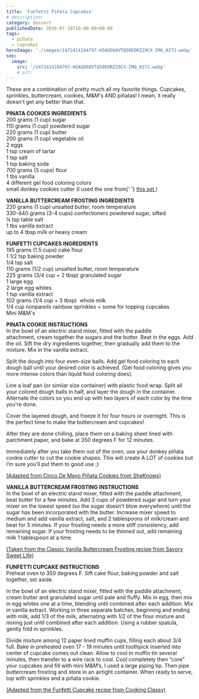 ```yaml
---
title: 'Funfetti Piñata Cupcakes'
# description:
category: dessert
publishedDate: 2016-07-10T16:00:00+00:00
tags:
  - piñata
  - cupcakes
heroImage: './images/1472414184797-H5AGD68VTQ50EORZ29CX-IMG_0272.webp'
seo:
  image:
    src: '/1472414184797-H5AGD68VTQ50EORZ29CX-IMG_0272.webp'
    # alt:
---
```



<div class="sqs-html-content">
	<p>
		These are a combination of pretty much all my favorite things. Cupcakes,
		sprinkles, buttercream, cookies, M&amp;M's AND piñatas! I mean, it really
		doesn't get any better than that.  
	</p>
</div>
<div
	class="image-block-outer-wrapper layout-caption-hidden design-layout-inline"
	data-test="image-block-inline-outer-wrapper"
>
	<figure class="sqs-block-image-figure intrinsic">
		<div
			class="image-block-wrapper"
			data-animation-role="image"
			data-animation-override=""
		>
			<div class="sqs-image-shape-container-element has-aspect-ratio">
				<Picture src={ContentImage1} alt=""></Picture>
			</div>
		</div>
	</figure>
</div>
<div class="sqs-html-content">
	<p>
		<strong>PINATA COOKIES INGREDIENTS</strong>
		<br />
		200 grams (1 cup) sugar
		<br />
		110 grams (1 cup) powdered sugar
		<br />
		220 grams (1 cup) butter
		<br />
		200 grams (1 cup) vegetable oil
		<br />2 eggs
		<br />1 tsp cream of tartar
		<br />1 tsp salt
		<br />1 tsp baking soda
		<br />
		700 grams (5 cups) flour
		<br />1 tbs vanilla
		<br />4 different gel food coloring colors
		<br />
		small donkey cookies cutter (I used the one from{' '}
		<a
			target="_blank"
			href="https://www.amazon.com/Wilton-Noahs-Metal-Cookie-Cutters/dp/B00076TPN0/ref=sr_1_13?ie=UTF8&amp;qid=1470327556&amp;sr=8-13&amp;keywords=donkey+cookie+cutter"
		>
			this set
		</a>
		)
	</p>
	<p>
		<strong>VANILLA BUTTERCREAM FROSTING INGREDIENTS</strong>
		<br />
		220 grams (1 cup) unsalted butter, room temperature
		<br />
		330-440 grams (3-4 cups) confectioners powdered sugar, sifted
		<br />¼ tsp table salt
		<br />1 tbs vanilla extract
		<br />
		up to 4 tbsp milk or heavy cream
	</p>
	<p>
		<strong>FUNFETTI CUPCAKES INGREDIENTS</strong>
		<br />
		195 grams (1.5 cups) cake flour
		<br />1 1/2 tsp baking powder
		<br />
		1/4 tsp salt
		<br />
		110 grams (1/2 cup) unsalted butter, room temperature
		<br />
		225 grams (3/4 cup + 2 tbsp) granulated sugar
		<br />1 large egg
		<br />2 large egg whites
		<br />1 tsp vanilla extract
		<br />
		102 grams (1/4 cup + 3 tbsp)  whole milk
		<br />
		1/4 cup nonpareils rainbow sprinkles + some for topping cupcakes
		<br />
		Mini M&amp;M's
	</p>
	<p>
		<strong>PINATA COOKIE INSTRUCTIONS</strong>
		<br />
		In the bowl of an electric stand mixer, fitted with the paddle
		attachment, cream together the sugars and the butter. Beat in the eggs. Add
		the oil. Sift the dry ingredients together, then gradually add them to the
		mixture. Mix in the vanilla extract.
	</p>
	<p>
		Split the dough into four even-size balls. Add gel food coloring to each
		dough ball until your desired color is achieved. (Gel food coloring gives
		you more intense colors than liquid food coloring does).
	</p>
	<p>
		Line a loaf pan (or similar size container) with plastic food wrap. Split
		all your colored dough balls in half, and layer the dough in the container.
		Alternate the colors so you end up with two layers of each color by the time
		you're done.
	</p>
	<p>
		Cover the layered dough, and freeze it for four hours or overnight. This is
		the perfect time to make the buttercream and cupcakes!
	</p>
	<p>
		After they are done chilling, place them on a baking sheet lined with
		parchment paper, and bake at 350 degrees F for 12 minutes.
	</p>
	<p>
		Immediately after you take them out of the oven, use your donkey piñata
		cookie cutter to cut the cookie shapes. This will create A LOT of cookies
		but I’m sure you’ll put them to good use ;)
	</p>
	<p>
		<a
			target="_blank"
			href="http://www.sheknows.com/food-and-recipes/articles/958083/cinco-de-mayo-pinata-cookies"
		>
			(Adapted from Cinco De Mayo Piñata Cookies from SheKnows)
		</a>
	</p>
	<p>
		<strong>VANILLA BUTTERCREAM FROSTING INSTRUCTIONS</strong>
		<br />
		In the bowl of an electric stand mixer, fitted with the paddle attachment,
		beat butter for a few minutes. Add 3 cups of powdered sugar and turn your
		mixer on the lowest speed (so the sugar doesn't blow everywhere) until the
		sugar has been incorporated with the butter. Increase mixer speed to medium
		and add vanilla extract, salt, and 2 tablespoons of milk/cream and beat for
		3 minutes. If your frosting needs a more stiff consistency, add remaining
		sugar. If your frosting needs to be thinned out, add remaining milk 1
		tablespoon at a time.
	</p>
	<p>
		<a
			target="_blank"
			href="http://savorysweetlife.com/2010/03/buttercream-frosting/"
		>
			(Taken from the Classic Vanilla Buttercream Frosting recipe from Savory
			Sweet Life)
		</a>
	</p>
	<p>
		<strong>FUNFETTI CUPCAKE INSTRUCTIONS</strong>
		<br />
		Preheat oven to 350 degrees F. Sift cake flour, baking powder and salt
		together, set aside.
	</p>
	<p>
		In the bowl of an electric stand mixer, fitted with the paddle attachment,
		cream butter and granulated sugar until pale and fluffy. Mix in egg, then
		mix in egg whites one at a time, blending until combined after each
		addition. Mix in vanilla extract. Working in three separate batches,
		beginning and ending with milk, add 1/3 of the milk, alternating with 1/2 of
		the flour mixture and mixing just until combined after each addition. Using
		a rubber spatula, gently fold in sprinkles.
	</p>
	<p>
		Divide mixture among 12 paper lined muffin cups, filling each about 3/4
		full. Bake in preheated oven 17 - 19 minutes until toothpick inserted into
		center of cupcake comes out clean. Allow to cool in muffin tin several
		minutes, then transfer to a wire rack to cool. Cool completely then “core”
		your cupcakes and fill with mini M&amp;M’s, I used a large piping tip. Then
		pipe buttercream frosting and store in an airtight container. When ready to
		serve, top with sprinkles and a piñata cookie.
	</p>
	<p>
		<a
			target="_blank"
			href="http://www.cookingclassy.com/2014/04/funfetti-cupcakes/"
		>
			(Adapted from the Funfetti Cupcake recipe from Cooking Classy)
		</a>
	</p>
</div>

